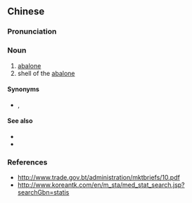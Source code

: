 {{also|石决明}}
==Chinese==
{{zh-forms|s=石决明|type=12}}

===Pronunciation===
{{zh-pron
|m=shíjuémíng
|c=sek6 kyut3 ming4
|mn=chio̍h-koat-bêng
|cat=n
}}

===Noun===
{{zh-noun}}

# [[abalone]]
# shell of the [[abalone]] {{gloss|a [[substance]] in [[traditional Chinese medicine]] used to treat hypertension}}

====Synonyms====
* {{sense|abalone}} {{zh-l|鮑魚}}, {{qualifier|archaic}} {{zh-l|鰒魚}}

====See also====
* {{zh-l|平肝藥|'liver-calming' medicinal materials in traditional Chinese medicine}}
* {{zh-l|藥材|medicinal materials in traditional Chinese medicine}}

===References===
* http://www.trade.gov.bt/administration/mktbriefs/10.pdf
* http://www.koreantk.com/en/m_sta/med_stat_search.jsp?searchGbn=statis